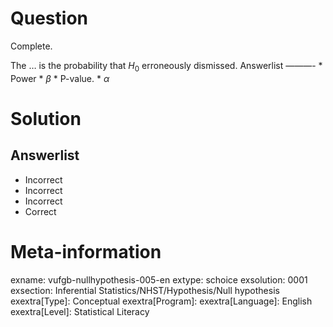 Question
========

Complete.

The ... is the probability that $H_{0}$ erroneously dismissed. 
Answerlist
----------
* Power
* $\beta$
* P-value.
* $\alpha$

Solution
========

Answerlist
----------
* Incorrect
* Incorrect
* Incorrect
* Correct

Meta-information
================
exname: vufgb-nullhypothesis-005-en
extype: schoice
exsolution: 0001
exsection: Inferential Statistics/NHST/Hypothesis/Null hypothesis
exextra[Type]: Conceptual
exextra[Program]: 
exextra[Language]: English
exextra[Level]: Statistical Literacy

